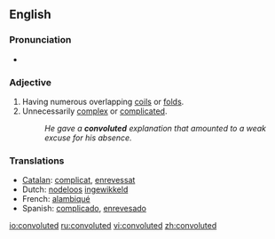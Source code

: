==English==

===Pronunciation===
*{{audio|en-us-convoluted.ogg|Audio (US)}}

===Adjective===
{{en-adj}}

#Having numerous overlapping [[coils]] or [[folds]].
#Unnecessarily [[complex]] or [[complicated]].
#:''He gave a '''convoluted''' explanation that amounted to a weak excuse for his absence.''

===Translations===
*[[Catalan]]: [[complicat]], [[enrevessat]]
*Dutch: [[nodeloos]] [[ingewikkeld]]
*French: [[alambiqué]]
*Spanish: [[complicado]], [[enrevesado]]

[[io:convoluted]]
[[ru:convoluted]]
[[vi:convoluted]]
[[zh:convoluted]]